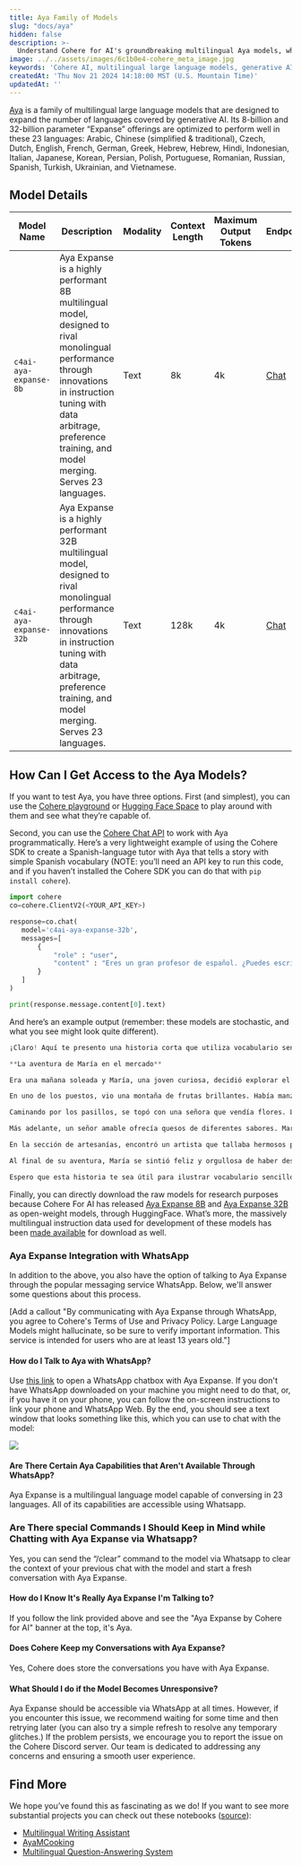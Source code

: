 ```yaml
---
title: Aya Family of Models
slug: "docs/aya"
hidden: false
description: >-
  Understand Cohere for AI's groundbreaking multilingual Aya models, which aim to bring many more languages into generative AI.
image: ../../assets/images/6c1b0e4-cohere_meta_image.jpg
keywords: 'Cohere AI, multilingual large language models, generative AI'
createdAt: 'Thu Nov 21 2024 14:18:00 MST (U.S. Mountain Time)'
updatedAt: ''
---
```


[Aya](https://cohere.com/research/aya) is a family of multilingual large language models that are designed to expand the number of languages covered by generative AI. Its 8-billion and 32-billion parameter “Expanse” offerings are optimized to perform well in these 23 languages: Arabic, Chinese (simplified & traditional), Czech, Dutch, English, French, German, Greek, Hebrew, Hebrew, Hindi, Indonesian, Italian, Japanese, Korean, Persian, Polish, Portuguese, Romanian, Russian, Spanish, Turkish, Ukrainian, and Vietnamese.

## Model Details
| Model Name               | Description                                                                                                                                                                                                                                    | Modality        | Context Length | Maximum Output Tokens | Endpoints                                            |
|--------------------------|------------------------------------------------------------------------------------------------------------------------------------------------------------------------------------------------------------------------------------------------|-----------------|----------------|-----------------------|------------------------------------------------------|
| `c4ai-aya-expanse-8b`    | Aya Expanse is a highly performant 8B multilingual model, designed to rival monolingual performance through innovations in instruction tuning with data arbitrage, preference training, and model merging. Serves 23 languages.                | Text            | 8k             | 4k                    | [Chat](/reference/chat)                              |
| `c4ai-aya-expanse-32b`   | Aya Expanse is a highly performant 32B multilingual model, designed to rival monolingual performance through innovations in instruction tuning with data arbitrage, preference training, and model merging. Serves 23 languages.               | Text            | 128k           | 4k                    | [Chat](/reference/chat)                              |


## How Can I Get Access to the Aya Models?
If you want to test Aya, you have three options. First (and simplest), you can use the [Cohere playground](https://dashboard.cohere.com/playground/chat) or [Hugging Face Space](https://huggingface.co/spaces/CohereForAI/aya_expanse) to play around with them and see what they’re capable of.

Second, you can use the [Cohere Chat API](https://docs.cohere.com/v2/docs/chat-api) to work with Aya programmatically. Here’s a very lightweight example of using the Cohere SDK to create a Spanish-language tutor with Aya that tells a story with simple Spanish vocabulary (NOTE: you’ll need an API key to run this code, and if you haven’t installed the Cohere SDK you can do that with `pip install cohere`).

```python PYTHON
import cohere
co=cohere.ClientV2(<YOUR_API_KEY>)

response=co.chat(
   model='c4ai-aya-expanse-32b',
   messages=[
       {
           "role" : "user",
           "content" : "Eres un gran profesor de español. ¿Puedes escribirme una historia que ilustre vocabulario sencillo en español?"
       } 
   ]
)

print(response.message.content[0].text)
```

And here’s an example output (remember: these models are stochastic, and what you see might look quite different).

```python PYTHON
¡Claro! Aquí te presento una historia corta que utiliza vocabulario sencillo en español:

**La aventura de María en el mercado**

Era una mañana soleada y María, una joven curiosa, decidió explorar el mercado local de su pueblo. Al entrar, se encontró con un mundo lleno de colores y aromas fascinantes.

En uno de los puestos, vio una montaña de frutas brillantes. Había manzanas rojas como la grana, naranjas naranjas como el atardecer, y plátanos amarillos como el sol. María eligió una manzana crujiente y le pidió al vendedor que le enseñara cómo pelar una naranja.

Caminando por los pasillos, se topó con una señora que vendía flores. Las rosas rojas olían a dulce miel, y los claveles blancos parecían pequeñas nubes. María compró un ramo de margaritas para decorar su habitación.

Más adelante, un señor amable ofrecía quesos de diferentes sabores. María probó un queso suave y cremoso que le encantó. También compró un poco de pan fresco para acompañarlo.

En la sección de artesanías, encontró un artista que tallaba hermosos platos de madera. María admiró su trabajo y aprendió la palabra "tallar", que significaba dar forma a la madera con cuidado.

Al final de su aventura, María se sintió feliz y orgullosa de haber descubierto tantas cosas nuevas. Había aprendido vocabulario relacionado con los colores, los sabores, las texturas y las artes. El mercado se había convertido en un lugar mágico donde la simplicidad de las palabras se unía a la riqueza de las experiencias.

Espero que esta historia te sea útil para ilustrar vocabulario sencillo en español. ¡Puedes adaptar y expandir la trama según tus necesidades!
```

Finally, you can directly download the raw models for research purposes because Cohere For AI has released [Aya Expanse 8B](https://huggingface.co/CohereForAI/aya-expanse-8b) and [Aya Expanse 32B](https://huggingface.co/CohereForAI/aya-expanse-32b) as open-weight models, through HuggingFace. What’s more, the massively multilingual instruction data used for development of these models has been [made available](https://huggingface.co/datasets/CohereForAI/aya_collection) for download as well.

### Aya Expanse Integration with WhatsApp

In addition to the above, you also have the option of talking to Aya Expanse through the popular messaging service WhatsApp. Below, we'll answer some questions about this process.

[Add a callout "By communicating with Aya Expanse through WhatsApp, you agree to Cohere's Terms of Use and Privacy Policy. Large Language Models might hallucinate, so be sure to verify important information. This service is intended for users who are at least 13 years old."]

#### How do I Talk to Aya with WhatsApp?
Use [this link](https://wa.me/14313028498) to open a WhatsApp chatbox with Aya Expanse. If you don't have WhatsApp downloaded on your machine you might need to do that, or, if you have it on your phone, you can follow the on-screen instructions to link your phone and WhatsApp Web. By the end, you should see a text window that looks something like this, which you can use to chat with the model:

<img src='../../assets/images/aya_expanse_whatsapp.png' />

#### Are There Certain Aya Capabilities that Aren't Available Through WhatsApp?
Aya Expanse is a multilingual language model capable of conversing in 23 languages. All of its capabilities are accessible using Whatsapp. 

### Are There special Commands I Should Keep in Mind while Chatting with Aya Expanse via Whatsapp?
Yes, you can send the “/clear” command to the model via Whatsapp to clear the context of your previous chat with the model and start a fresh conversation with Aya Expanse.

#### How do I Know It's Really Aya Expanse I'm Talking to?
If you follow the link provided above and see the "Aya Expanse by Cohere for AI" banner at the top, it's Aya.

#### Does Cohere Keep my Conversations with Aya Expanse?
Yes, Cohere does store the conversations you have with Aya Expanse.

#### What Should I do if the Model Becomes Unresponsive?
Aya Expanse should be accessible via WhatsApp at all times. However, if you encounter this issue, we recommend waiting for some time and then retrying later (you can also try a simple refresh to resolve any temporary glitches.) If the problem persists, we encourage you to report the issue on the Cohere Discord server. Our team is dedicated to addressing any concerns and ensuring a smooth user experience.

## Find More
We hope you’ve found this as fascinating as we do! If you want to see more substantial projects you can check out these notebooks ([source](https://huggingface.co/CohereForAI/aya-expanse-32b)):

- [Multilingual Writing Assistant](https://colab.research.google.com/drive/1SRLWQ0HdYN_NbRMVVUHTDXb-LSMZWF60)
- [AyaMCooking](https://colab.research.google.com/drive/1-cnn4LXYoZ4ARBpnsjQM3sU7egOL_fLB?usp=sharing)
- [Multilingual Question-Answering System](https://colab.research.google.com/drive/1bbB8hzyzCJbfMVjsZPeh4yNEALJFGNQy?usp=sharing)
